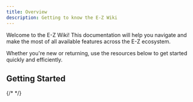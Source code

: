 ```yaml
---
title: Overview
description: Getting to know the E-Z Wiki
---
```


Welcome to the E-Z Wiki! This documentation will help you navigate and make the most of all available features across the E-Z ecosystem.

Whether you're new or returning, use the resources below to get started quickly and efficiently.

## Getting Started

<Cards>
  <Card
    title="E-Z Bio"
    href="/docs/bio"
    description="Create stunning, customizable bio pages with rich features and animations."
  />
  <Card
    title="API Reference"
    href="/docs/api"
    description="Learn how to interact with E-Z.host using our API."
  />
  {/* <Card title="Dashboard" href="/docs/dashboard/dashboard" description="Find your way around the dashboard." />
  <Card title="Tools" href="/docs/tools/tools" description="Explore our various tools to improve your workflow." />
  <Card title="Settings" href="/docs/settings/settings" description="Customize and manage your preferences." /> */}
</Cards>
